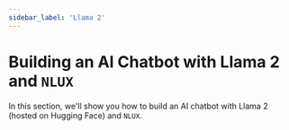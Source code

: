 ```yaml
---
sidebar_label: 'Llama 2'
---
```



# Building an AI Chatbot with Llama 2 and `NLUX`

In this section, we'll show you how to build an AI chatbot with Llama 2 (hosted on Hugging Face) and `NLUX`.

<PlatformSelector reactJs={ReactJs} javascript={JavaScript} />
